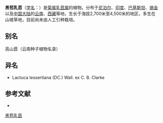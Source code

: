 {{Speciesbox
| name = 黑苞乳苣
| status = 
| status_system = 
| image =
| genus = Mulgedium
| species = lessertianum
| authority = (Wall. ex C. B. Clarke) DC.
}}

'''黑苞乳苣'''（[[学名|学名]]：{{lang|la|''Mulgedium lessertianum''}}）是[[菊属|菊属]][[乳苣属|乳苣属]]的植物。分布于[[尼泊尔|尼泊尔]]、[[印度|印度]]、[[巴基斯坦|巴基斯坦]]、[[锡金|锡金]]以及[[中国大陆|中国大陆]]的[[云南|云南]]、[[西藏|西藏]]等地，生长于海拔2,700米至4,500米的地区，多生在山坡草地，目前尚未由人工引种栽培。

== 别名 ==
高山苣（云南种子植物名录）

== 异名 ==
* Lactuca lessertiana (DC.) Wall. ex C. B. Clarke

== 参考文献 ==
<div class="references-small">
* {{cite web| url =http://www.bioinfo.cn/db05/KmzwSpecies.php?action=view&id=5086| title =黑苞乳苣| work =《中国高等植物数据库全库》| publisher =中国科学院微生物研究所| author =昆明植物研究所| accessdate =2009-02-25| deadurl =yes| archiveurl =https://web.archive.org/web/20160305074335/http://www.bioinfo.cn/db05/KmzwSpecies.php?action=view&id=5086| archivedate =2016-03-05}}
</div>
{{Taxonbar|from=Q11179518}}

[[Category:乳苣属|黑苞乳苣]]


{{植物小作品}}